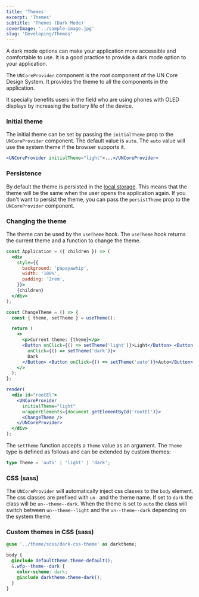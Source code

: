 ```yaml
---
title: 'Themes'
excerpt: 'Themes'
subtitle: 'Themes (Dark Mode)'
coverImage: '../sample-image.jpg'
slug: 'Developing/Themes'
---
```


<FigmaImage url="https://www.figma.com/file/wFEEbUEWrlfMhs2a1S2RTp/UN-core-website?node-id=1035%3A357" />

A dark mode options can make your application more accessible and comfortable to use. It is a good practice to provide a dark mode option to your application.

The `UNCoreProvider` component is the root component of the UN Core Design System. It provides the theme to all the components in the application.

It specially benefits users in the field who are using phones with OLED displays by increasing the battery life of the device.

### Initial theme

The initial theme can be set by passing the `initialTheme` prop to the `UNCoreProvider` component. The default value is `auto`. The `auto` value will use the system theme if the browser supports it.

```jsx
<UNCoreProvider initialTheme="light">...</UNCoreProvider>
```

### Persistence

By default the theme is persisted in the [local storage](https://developer.mozilla.org/en-US/docs/Web/API/Window/localStorage). This means that the theme will be the same when the user opens the application again. If you don't want to persist the theme, you can pass the `persistTheme` prop to the `UNCoreProvider` component.

### Changing the theme

The theme can be used by the `useTheme` hook. The `useTheme` hook returns the current theme and a function to change the theme.

```jsx live noInline
const Application = ({ children }) => (
  <div
    style={{
      background: 'papayawhip',
      width: '100%',
      padding: '2rem',
    }}>
    {children}
  </div>
);

const ChangeTheme = () => {
  const { theme, setTheme } = useTheme();

  return (
    <>
      <p>Current theme: {theme}</p>
      <Button onClick={() => setTheme('light')}>Light</Button> <Button
        onClick={() => setTheme('dark')}>
        Dark
      </Button> <Button onClick={() => setTheme('auto')}>Auto</Button>
    </>
  );
};

render(
  <div id="rootEl">
    <UNCoreProvider
      initialTheme="light"
      wrapperElements={document.getElementById('rootEl')}>
      <ChangeTheme />
    </UNCoreProvider>
  </div>
);
```

The `setTheme` function accepts a `Theme` value as an argument. The `Theme` type is defined as follows and can be extended by custom themes:

```ts
type Theme = 'auto' | 'light' | 'dark';
```

### CSS (sass)

The `UNCoreProvider` will automatically inject css classes to the `body` element. The css classes are prefixed with `un-` and the theme name. If set to `dark` the class will be `un--theme--dark`. When the theme is set to `auto` the class will switch between `un--theme--light` and the `un--theme--dark` depending on the system theme.

### Custom themes in CSS (sass)

```scss
@use '../theme/scss/dark-css-theme' as darktheme;

body {
  @include defaulttheme.theme-default();
  &.wfp--theme--dark {
    color-scheme: dark;
    @include darktheme.theme-dark();
  }
}
```
